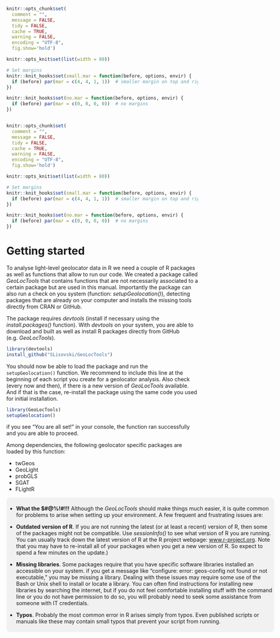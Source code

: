 ```r
knitr::opts_chunk$set(
  comment = "",
  message = FALSE,
  tidy = FALSE,
  cache = TRUE,
  warning = FALSE,
  encoding = "UTF-8",
  fig.show='hold')

knitr::opts_knit$set(list(width = 80))

# Set margins
knitr::knit_hooks$set(small.mar = function(before, options, envir) {
  if (before) par(mar = c(4, 4, 1, 1))  # smaller margin on top and right
})

knitr::knit_hooks$set(no.mar = function(before, options, envir) {
  if (before) par(mar = c(0, 0, 0, 0))  # no margins
})



```
```r
knitr::opts_chunk$set(
  comment = "",
  message = FALSE,
  tidy = FALSE,
  cache = TRUE,
  warning = FALSE,
  encoding = "UTF-8",
  fig.show='hold')

knitr::opts_knit$set(list(width = 80))

# Set margins
knitr::knit_hooks$set(small.mar = function(before, options, envir) {
  if (before) par(mar = c(4, 4, 1, 1))  # smaller margin on top and right
})

knitr::knit_hooks$set(no.mar = function(before, options, envir) {
  if (before) par(mar = c(0, 0, 0, 0))  # no margins
})

```
# Getting started {#start}

To analyse light-level geolocator data in R we need a couple of R packages as well as functions that allow to run our code. We created a package called _GeoLocTools_ that contains functions that are not necessarily associated to a certain package but are used in this manual. Importantly the package can also run a check on you system (function: _setupGeolocation()_), detecting packages that are already on your computer and installs the missing tools directly from CRAN or GitHub.

The package requires _devtools_ (install if necessary using the _install.packages()_ function). With _devtools_ on your system, you are able to download and built as well as install R packages directly from GitHub (e.g. _GeoLocTools_).

```r
library(devtools)
install_github("SLisovski/GeoLocTools")
```

You should now be able to load the package and run the `setupGeolocation()` function. We recommend to include this line at the beginning of each script you create for a geolocator analysis. Also check (every now and then), if there is a new version of _GeoLocTools_ available. And if that is the case, re-install the package using the same code you used for initial installation.

```r
library(GeoLocTools)
setupGeolocation()
``` 

if you see "You are all set!" in your console, the function ran successfully and you are able to proceed.

Among dependencies, the following geolocator specific packages are loaded by this function:

- twGeos
- GeoLight
- probGLS
- SGAT
- FLightR


<div style="background-color:rgba(0, 0, 0, 0.0470588); border-radius: 10px; text-align:left; vertical-align: middle; padding:6px 2; width: 700px; margin: auto:">
* **What the $#@%!#!!!**
Although the _GeoLocTools_ should make things much easier, it is quite common for problems to arise when setting up your environment. A few frequent and frustrating issues are:
 
* **Outdated version of R**. If you are not running the latest (or at least a recent) version of R, then some of the packages might not be compatible. Use _sessionInfo()_ to see what version of R you are running. You can usually track down the latest version of R at the R project webpage: [www.r-project.org](www.r-project.org). Note that you may have to re-install all of your packages when you get a new version of R. So expect to spend a few minutes on the update.)
    
* **Missing libraries**. Some packages require that you have specific software libraries installed an accessible on your system. if you get a message like "configure: error: geos-config not found or not executable," you may be missing a library. Dealing with these issues may require some use of the Bash or Unix shell to install or locate a library. You can often find instructions for installing new libraries by searching the internet, but if you do not feel comfortable installing stuff with the command line or you do not have permission to do so, you will probably need to seek some assistance from someone with IT credentials.
 
* **Typos**. Probably the most common error in R arises simply from typos. Even published scripts or manuals like these may contain small typos that prevent your script from running. 
</div>
